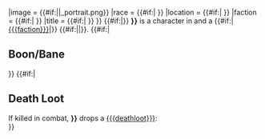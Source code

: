 {{Character
|name = {{#if:{{{name|}}}|{{{name}}}|{{PAGENAME}}}}
|image = {{#if:{{{image|}}}|{{{image}}}|{{PAGENAME}}_portrait.png}}
|race = {{#if:{{{race|}}}| {{{race}}} }}
|location = {{#if:{{{location|}}}| {{{location}}} }}
|faction = {{#if:{{{faction|}}}| {{{faction}}} }}
|title = {{#if:{{{title|}}}| {{{title}}} }}
}}
<!-- ====================== Q U O T E  ====================== -->
{{#if:{{{quote|}}}|{{Quote|{{{quote}}}}}}}
<!-- ====================== B R I E F ======================= -->
'''{{{name|{{PAGENAME}}}}}''' is a character in {{Gamename}} and a <!--
-->{{#if:{{{faction|}}}|[[{{{faction}}}]]|}} <!--
-->{{#if:{{{title|}}}|{{{title}}}|}}.
<!-- ====================== B O O N   /   B A N E =========== -->
{{#if:{{{boon|}}}|
==Boon/Bane==
{{Boon/Bane
|boon = {{{boon}}}
|boonimage = {{{boonimage}}}
|boondesc = {{{boondesc}}}
|bane = {{{bane}}}
|baneimage = {{{baneimage}}}
|banedesc = {{{banedesc}}}
}}
}}
<!-- ====================== D E A T H   L O O T ============= -->
{{#if:{{{deathloot|}}}|
==Death Loot==
If killed in combat, '''{{{name|{{PAGENAME}}}}}''' drops a [[{{{deathloot}}}]]:<br/>
{{CardLink|{{{deathloot}}}}}
}}
<noinclude>{{clear}}{{doc}}</noinclude>
